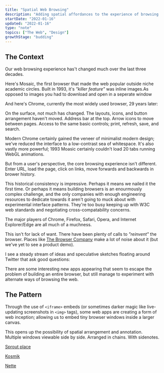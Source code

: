 ```yaml
---
title: "Spatial Web Browsing"
description: "Adding spatial affordances to the experience of browsing the web"
startDate: "2022-01-16"
updated: "2022-01-16"
type: "note"
topics: ["The Web", "Design"]
growthStage: "budding"
---
```


<h2 className="micro">The Context</h2>

Our web browsing experience has't changed much over the last three decades.

Here's Mosaic, the first browser that made the web popular outside niche academic circles. Built in 1993, it's _"killer feature"_ was inline images.<Footnote idName={1}>As opposed to images you had to download and open in a seperate window</Footnote>

<ImageFrame
  width="900px"
  src="https://res.cloudinary.com/dxj9qr5gj/image/upload/c_scale,f_auto,q_auto:good,w_900/v1642358019/maggieappleton.com/patterns/moasic_fxat9i.png"
  alt="The Mosaic web browser interface in 1993"
/>

And here's Chrome, currently the most widely used browser, 29 years later:

<ImageFrame
  width="900px"
  src="https://res.cloudinary.com/dxj9qr5gj/image/upload/c_scale,f_auto,q_auto:good,w_900/v1642358018/maggieappleton.com/patterns/chrome_wbjk5d.png"
  alt="The Chrome browser interface from 2019"
/>

On the surface, not much has changed. The layouts, icons, and button arrangement haven't moved. Address bar at the top. Arrow icons to move between pages. Access to the same basic controls; print, refresh, save, and search.

Modern Chrome certainly gained the veneer of minimalist modern design; we've reduced the interface to a low-contrast sea of whitespace. It's also vastly more powerful; 1993 Moasic certainly couldn't load 20 tabs running WebGL animations.

But from a user's perspective, the core browsing experience isn't different. Enter URL, load the page, click on links, move forwards and backwards in brower history.

This historical consistency is impressive. Perhaps it means we nailed it the first time. Or perhaps it means building browsers is an enourmously complex challenge, and the only companies with enough engineering resources to dedicate towards it aren't going to muck about with experimental interface patterns. They're too busy keeping up with W3C web standards and negotiating cross-compatability concerns.

The major players of Chrome, Firefox, Safari, Opera, and Internet Explorer/Edge are all much of a muchness.

This isn't for lack of want. There have been plenty of calls to _"reinvent"_ the browser. Places like [The Browser Company](https://thebrowser.company/) make a lot of noise about it (but we've yet to see a product demo).

I see a steady stream of ideas and speculative sketches floating around Twitter that ask good questions:

<TweetEmbed tweetId="1418749070336684034" />

There are some interesting new apps appearing that seem to escape the problem of building an entire browser, but still manage to experiment with alternate ways of browsing the web.

<Spacer size="small" />

<h2 className="micro">The Pattern</h2>

Through the use of `<iframe>` embeds (or sometimes darker magic like live-updating screenshots in `<img>` tags), some web apps are creating a form of web inception; allowing us to embed tiny browser windows inside a larger canvas.

This opens up the possibility of spatial arrangement and annotation. Multiple windows viewable side by side. Arranged in chains. With sidenotes.

[Sprout place](https://sprout.place/)

[Kosmik](https://lithium.paris/)

[Nette](https://www.nette.io/)

<References>
  <ReferencesLink title="Spatial Interfaces" href="" author="John Palmer" />
  <ReferencesLink title="Spatial Software" href="" author="John Palmer" />
</References>
